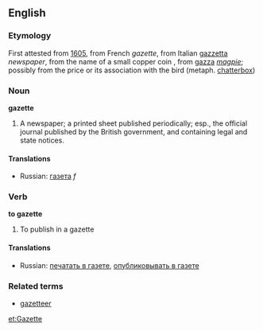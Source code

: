 ==English==
===Etymology===
First attested from [[w:1605|1605]], from French ''gazette'', from Italian [[gazzetta]] ''newspaper'', from the name of a small copper coin , from [[gazza]] ''[[magpie]]''; possibly from the price or its association with the bird (metaph. [[chatterbox]])

===Noun===
'''gazette'''

#A newspaper; a printed sheet published periodically; esp., the official journal published by the British government, and containing legal and state notices.
====Translations====
*Russian: [[газета]] ''f''

===Verb===
'''to gazette'''
#To publish in a gazette
====Translations====
*Russian: [[печатать в газете]], [[опубликовывать в газете]]
===Related terms===
*[[gazetteer]]

[[et:Gazette]]